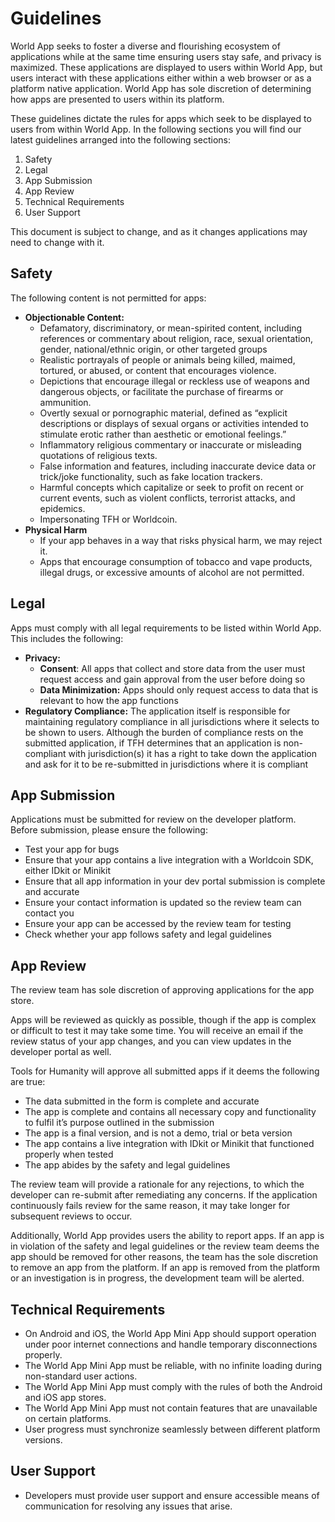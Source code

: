
# Guidelines

World App seeks to foster a diverse and flourishing ecosystem of applications while at the same time ensuring users stay safe, and privacy is maximized. These applications are displayed to users within World App, but users interact with these applications either within a web browser or as a platform native application. World App has sole discretion of determining how apps are presented to users within its platform. 

These guidelines dictate the rules for apps which seek to be displayed to users from within World App. In the following sections you will find our latest guidelines arranged into the following sections:

1. <Link href="/mini-apps/more/guidelines#safety" aria-label="Home">Safety</Link>
2. <Link href="/mini-apps/more/guidelines#legal" aria-label="Home">Legal</Link>
3. <Link href="/mini-apps/more/guidelines#app-submission" aria-label="Home">App Submission</Link>
4. <Link href="/mini-apps/more/guidelines#app-review" aria-label="Home">App Review</Link>
5. <Link href="/mini-apps/more/guidelines#technical-requirements" aria-label="Home">Technical Requirements</Link>
6. <Link href="/mini-apps/more/guidelines#user-support" aria-label="Home">User Support</Link>

This document is subject to change, and as it changes applications may need to change with it. 

## Safety

The following content is not permitted for apps:

- **Objectionable Content:**
    - Defamatory, discriminatory, or mean-spirited content, including references or commentary about religion, race, sexual orientation, gender, national/ethnic origin, or other targeted groups
    - Realistic portrayals of people or animals being killed, maimed, tortured, or abused, or content that encourages violence.
    - Depictions that encourage illegal or reckless use of weapons and dangerous objects, or facilitate the purchase of firearms or ammunition.
    - Overtly sexual or pornographic material, defined as “explicit descriptions or displays of sexual organs or activities intended to stimulate erotic rather than aesthetic or emotional feelings.”
    - Inflammatory religious commentary or inaccurate or misleading quotations of religious texts.
    - False information and features, including inaccurate device data or trick/joke functionality, such as fake location trackers.
    - Harmful concepts which capitalize or seek to profit on recent or current events, such as violent conflicts, terrorist attacks, and epidemics.
    - Impersonating TFH or Worldcoin. 
- **Physical Harm**
    - If your app behaves in a way that risks physical harm, we may reject it.
    - Apps that encourage consumption of tobacco and vape products, illegal drugs, or excessive amounts of alcohol are not permitted.

## Legal

Apps must comply with all legal requirements to be listed within World App. This includes the following:

- **Privacy:**
    - **Consent**: All apps that collect and store data from the user must request access and gain approval from the user before doing so
    - **Data Minimization:** Apps should only request access to data that is relevant to how the app functions
- **Regulatory Compliance:** The application itself is responsible for maintaining regulatory compliance in all jurisdictions where it selects to be shown to users. Although the burden of compliance rests on the submitted application, if TFH determines that an application is non-compliant with jurisdiction(s) it has a right to take down the application and ask for it to be re-submitted in jurisdictions where it is compliant

## App Submission

Applications must be submitted for review on the developer platform. Before submission, please ensure the following:

- Test your app for bugs
- Ensure that your app contains a live integration with a Worldcoin SDK, either IDkit or Minikit
- Ensure that all app information in your dev portal submission is complete and accurate
- Ensure your contact information is updated so the review team can contact you
- Ensure your app can be accessed by the review team for testing
- Check whether your app follows safety and legal guidelines

## App Review

The review team has sole discretion of approving applications for the app store. 

Apps will be reviewed as quickly as possible, though if the app is complex or difficult to test it may take some time. You will receive an email if the review status of your app changes, and you can view updates in the developer portal as well. 

Tools for Humanity will approve all submitted apps if it deems the following are true:

- The data submitted in the form is complete and accurate
- The app is complete and contains all necessary copy and functionality to fulfil it’s purpose outlined in the submission
- The app is a final version, and is not a demo, trial or beta version
- The app contains a live integration with IDkit or Minikit that functioned properly when tested
- The app abides by the safety and legal guidelines

The review team will provide a rationale for any rejections, to which the developer can re-submit after remediating any concerns. If the application continuously fails review for the same reason, it may take longer for subsequent reviews to occur. 

Additionally, World App provides users the ability to report apps. If an app is in violation of the safety and legal guidelines or the review team deems the app should be removed for other reasons, the team has the sole discretion to remove an app from the platform. If an app is removed from the platform or an investigation is in progress, the development team will be alerted.

## Technical Requirements

- On Android and iOS, the World App Mini App should support operation under poor internet connections and handle temporary disconnections properly.
- The World App Mini App must be reliable, with no infinite loading during non-standard user actions.
- The World App Mini App must comply with the rules of both the Android and iOS app stores.
- The World App Mini App must not contain features that are unavailable on certain platforms.
- User progress must synchronize seamlessly between different platform versions.

## User Support

- Developers must provide user support and ensure accessible means of communication for resolving any issues that arise.